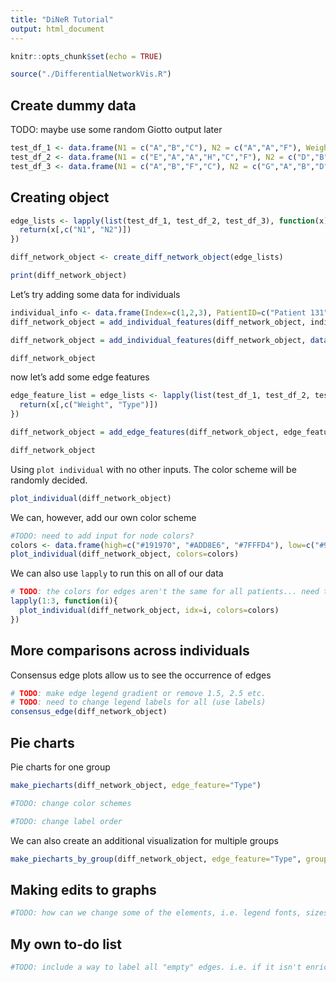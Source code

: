 ```yaml
---
title: "DiNeR Tutorial"
output: html_document
---
```


```r
knitr::opts_chunk$set(echo = TRUE)
```


```r
source("./DifferentialNetworkVis.R")
```

## Create dummy data
TODO: maybe use some random Giotto output later

```r
test_df_1 <- data.frame(N1 = c("A","B","C"), N2 = c("A","A","F"), Weight=c(2.78, -5.12, -1.28), Type=c("Enriched", "Depleted", "Depleted"), stringsAsFactors=FALSE)
test_df_2 <- data.frame(N1 = c("E","A","A","H","C","F"), N2 = c("D","B","F","G","A","F"), Weight=c(2.78, -5.12, 1.28, 6.7, 1.9, -8.3), Type=c("Enriched", "Depleted", "Enriched", "Enriched", "Enriched", "Depleted"), stringsAsFactors=FALSE)
test_df_3 <- data.frame(N1 = c("A","B","F","C"), N2 = c("G","A","B","D"), Weight=c(1,2,3,4), Type=c("Enriched", "Enriched", "Enriched", "Enriched"), stringsAsFactors=FALSE)
```

## Creating object

```r
edge_lists <- lapply(list(test_df_1, test_df_2, test_df_3), function(x){
  return(x[,c("N1", "N2")])
})

diff_network_object <- create_diff_network_object(edge_lists)

print(diff_network_object)

```

Let's try adding some data for individuals


```r
individual_info <- data.frame(Index=c(1,2,3), PatientID=c("Patient 131", "Patient 32", "Patient 203"), Diagnosis=c("Control", "Disease", "Disease"))
diff_network_object = add_individual_features(diff_network_object, individual_info)
```


```r
diff_network_object = add_individual_features(diff_network_object, data.frame(Age=c(47, 53, 28)))
```


```r
diff_network_object
```

now let's add some edge features

```r
edge_feature_list = edge_lists <- lapply(list(test_df_1, test_df_2, test_df_3), function(x){
  return(x[,c("Weight", "Type")])
})

diff_network_object = add_edge_features(diff_network_object, edge_feature_list)

```


```r
diff_network_object
```

Using `plot individual` with no other inputs. The color scheme will be randomly decided.

```r
plot_individual(diff_network_object)
```

We can, however, add our own color scheme


```r
#TODO: need to add input for node colors? 
colors <- data.frame(high=c("#191970", "#ADD8E6", "#7FFFD4"), low=c("#9A2A2A", "#FAA0A0", "#2AAA8A"))
plot_individual(diff_network_object, colors=colors)
```


We can also use `lapply` to run this on all of our data
```r
# TODO: the colors for edges aren't the same for all patients... need to use rownames 
lapply(1:3, function(i){
  plot_individual(diff_network_object, idx=i, colors=colors)
})
```

## More comparisons across individuals

Consensus edge plots allow us to see the occurrence of edges
```r
# TODO: make edge legend gradient or remove 1.5, 2.5 etc.
# TODO: need to change legend labels for all (use labels)
consensus_edge(diff_network_object)
```

## Pie charts

Pie charts for one group
```r
make_piecharts(diff_network_object, edge_feature="Type")
```

```r
#TODO: change color schemes

#TODO: change label order
```

We can also create an additional visualization for multiple groups
```r
make_piecharts_by_group(diff_network_object, edge_feature="Type", group_label="Diagnosis")
```

## Making edits to graphs
```r
#TODO: how can we change some of the elements, i.e. legend fonts, sizes, etc?
```


## My own to-do list
```r
#TODO: include a way to label all "empty" edges. i.e. if it isn't enriched or depleted, it's neither

```


